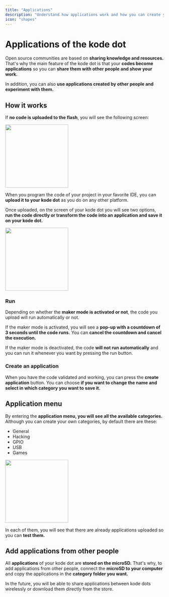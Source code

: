 ```yaml
---
title: "Applications"
description: "Understand how applications work and how you can create yours."
icon: "shapes"
---
```


# Applications of the kode dot
Open source communities are based on **sharing knowledge and resources.** That's why the main feature of the kode dot is that your **codes become applications** so you can **share them with other people and show your work.**

In addition, you can also **use applications created by other people and experiment with them.** 

## How it works
If **no code is uploaded to the flash**, you will see the following screen:
<Frame>
  <img width="200"  src="/images/kodeOS/apps/noapp.png" />
</Frame>

When you program the code of your project in your favorite IDE, you can **upload it to your kode dot** as you do on any other platform.

Once uploaded, on the screen of your kode dot you will see two options, **run the code directly or transform the code into an application and save it on your kode dot.**
<Frame>
  <img width="200"  src="/images/kodeOS/apps/app.png" />
</Frame>

### Run
Depending on whether the **maker mode is activated or not**, the code you upload will run automatically or not.

If the maker mode is activated, you will see a **pop-up with a countdown of 3 seconds until the code runs.** You can **cancel the countdown and cancel the execution.**

If the maker mode is deactivated, the code **will not run automatically** and you can run it whenever you want by pressing the run button.

### Create an application
When you have the code validated and working, you can press the **create application** button. You can choose **if you want to change the name and select in which category you want to save it.**

## Application menu
By entering the **application menu, you will see all the available categories.** Although you can create your own categories, by default there are these:

- General
- Hacking
- GPIO
- USB
- Games

<Frame>
  <img width="200"  src="/images/kodeOS/apps/menuapps.png" />
</Frame>

In each of them, you will see that there are already applications uploaded so you can **test them.**

## Add applications from other people
All **applications** of your kode dot are **stored on the microSD.** That's why, to add applications from other people, connect the **microSD to your computer** and copy the applications in the **category folder you want.**

<Info>In the future, you will be able to share applications between kode dots wirelessly or download them directly from the store.</Info>
